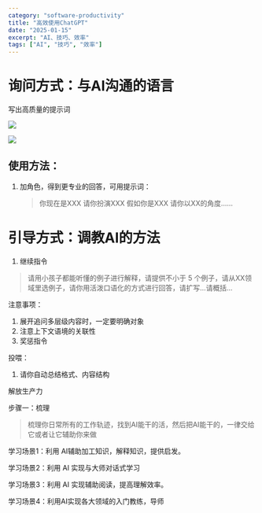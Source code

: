 ```yaml
---
category: "software-productivity"
title: "高效使用ChatGPT"
date: "2025-01-15"
excerpt: "AI、技巧、效率"
tags: ["AI", "技巧", "效率"]
---
```


# 询问方式：与AI沟通的语言 

写出高质量的提示词

![](https://raw.githubusercontent.com/yy0691/img-bed/main/WINDOWS_USE/Nrjwb3EgXoXiOBxyIdoc26vynOh.png)



![](https://raw.githubusercontent.com/yy0691/img-bed/main/WINDOWS_USE/SUDgbNMOaoIFFWxTrlHcfcmAn3c.png)

## 使用方法：

1. 加角色，得到更专业的回答，可用提示词：
    > 你现在是XXX
请你扮演XXX
假如你是XXX
请你以XX的角度……




# 引导方式：调教AI的方法

1. 继续指令

> <InfoText>请用小孩子都能听懂的例子进行解释，</InfoText><InfoText>请提供不小于 5 个例子，</InfoText><InfoText>请从XX领域里选例子，</InfoText><InfoText>请你用活泼口语化的方式进行回答，</InfoText><InfoText>请扩写...</InfoText><InfoText>请概括...</InfoText>


注意事项：

1. 展开追问多层级内容时，一定要明确对象
1. 注意上下文语境的关联性
1. 奖惩指令



投喂：

1. 请你自动总结格式、内容结构





解放生产力

步骤一：梳理

> <InfoText>梳理你日常所有的工作轨迹，找到AI能干的活，然后把AI能干的，一律交给它或者让它辅助你来做</InfoText>


学习场景1：<InfoText>利用 AI辅助加工知识，解释知识，提供启发。</InfoText>

学习场景2：利用 AI 实现与大师对话式学习

<InfoText>学习场景3：利用 AI 实现辅助阅读，提高理解效率。</InfoText>

学习场景4：利用AI实现各大领域的入门教练，导师



